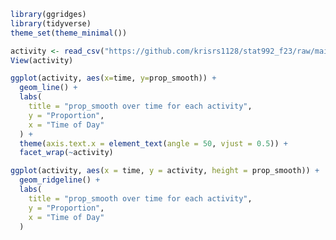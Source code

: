 ```r
library(ggridges)
library(tidyverse)
theme_set(theme_minimal())
```

```r
activity <- read_csv("https://github.com/krisrs1128/stat992_f23/raw/main/exercises/ps2/activity.csv")
View(activity)
```

```r
ggplot(activity, aes(x=time, y=prop_smooth)) +
  geom_line() +
  labs(
    title = "prop_smooth over time for each activity",
    y = "Proportion",
    x = "Time of Day"
  ) +
  theme(axis.text.x = element_text(angle = 50, vjust = 0.5)) +
  facet_wrap(~activity)
```

```r
ggplot(activity, aes(x = time, y = activity, height = prop_smooth)) +
  geom_ridgeline() +
  labs(
    title = "prop_smooth over time for each activity",
    y = "Proportion",
    x = "Time of Day"
  )
```

